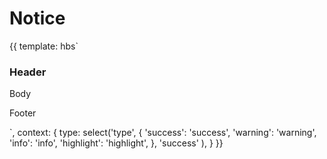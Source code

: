 
<Meta title="Components/Notice" component="Notice" />

# Notice

<Canvas>
  <Story name="Basic">{{
    template: hbs`<Notice
        @type={{type}}
      as |notice|>
        <notice.Header>
          <h3>Header</h3>
        </notice.Header>
        <notice.Body>
          <p>
            Body
          </p>
        </notice.Body>
        <notice.Footer>
          <p>
            Footer
          </p>
        </notice.Footer>
      </Notice>`,
    context: {
      type: select('type', {
          'success': 'success',
          'warning': 'warning',
          'info': 'info',
          'highlight': 'highlight',
        },
        'success'
      ),
    }
  }}
  </Story>
</Canvas>

